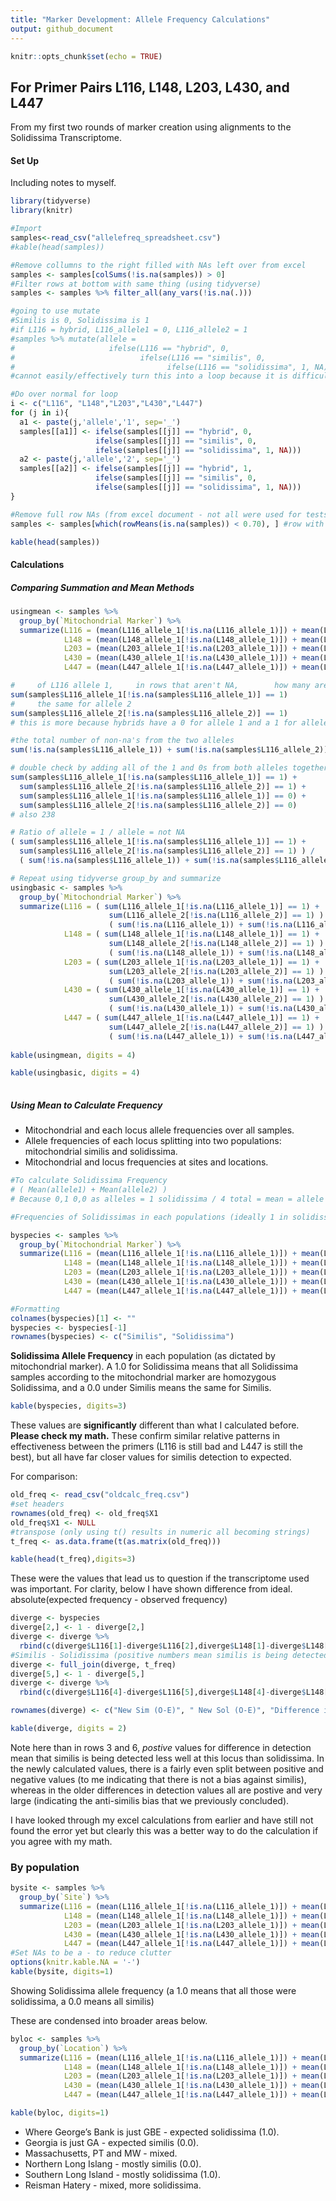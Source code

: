 ```yaml
---
title: "Marker Development: Allele Frequency Calculations"
output: github_document
---
```


```r
knitr::opts_chunk$set(echo = TRUE)
```

## For Primer Pairs L116, L148, L203, L430, and L447
From my first two rounds of marker creation using alignments to the Solidissima Transcriptome.


#### Set Up
Including notes to myself.

```r
library(tidyverse)
library(knitr)

#Import
samples<-read_csv("allelefreq_spreadsheet.csv")
#kable(head(samples))

#Remove collumns to the right filled with NAs left over from excel
samples <- samples[colSums(!is.na(samples)) > 0]
#Filter rows at bottom with same thing (using tidyverse)
samples <- samples %>% filter_all(any_vars(!is.na(.)))
```

```r
#going to use mutate
#Similis is 0, Solidissima is 1
#if L116 = hybrid, L116_allele1 = 0, L116_allele2 = 1
#samples %>% mutate(allele = 
#                     ifelse(L116 == "hybrid", 0, 
#                            ifelse(L116 == "similis", 0, 
#                                  ifelse(L116 == "solidissima", 1, NA))))
#cannot easily/effectively turn this into a loop because it is difficult to iterate over collumn names and even more so difficult to create new collumn name within mutate.

#Do over normal for loop
i <- c("L116", "L148","L203","L430","L447")
for (j in i){
  a1 <- paste(j,'allele','1', sep='_')
  samples[[a1]] <- ifelse(samples[[j]] == "hybrid", 0, 
                   ifelse(samples[[j]] == "similis", 0, 
                   ifelse(samples[[j]] == "solidissima", 1, NA)))
  a2 <- paste(j,'allele','2', sep='_')
  samples[[a2]] <- ifelse(samples[[j]] == "hybrid", 1, 
                   ifelse(samples[[j]] == "similis", 0, 
                   ifelse(samples[[j]] == "solidissima", 1, NA)))
}

#Remove full row NAs (from excel document - not all were used for tests)
samples <- samples[which(rowMeans(is.na(samples)) < 0.70), ] #row with 70% or more NA. 15/21 of NA variables (the number of loci*3), is 71%

kable(head(samples))
```

#### Calculations

##### Comparing Summation and Mean Methods

```r
usingmean <- samples %>%
  group_by(`Mitochondrial Marker`) %>%
  summarize(L116 = (mean(L116_allele_1[!is.na(L116_allele_1)]) + mean(L116_allele_2[!is.na(L116_allele_2)]))/2, 
            L148 = (mean(L148_allele_1[!is.na(L148_allele_1)]) + mean(L148_allele_2[!is.na(L148_allele_2)]))/2, 
            L203 = (mean(L203_allele_1[!is.na(L203_allele_1)]) + mean(L203_allele_2[!is.na(L203_allele_2)]))/2,
            L430 = (mean(L430_allele_1[!is.na(L430_allele_1)]) + mean(L430_allele_2[!is.na(L430_allele_2)]))/2,
            L447 = (mean(L447_allele_1[!is.na(L447_allele_1)]) + mean(L447_allele_2[!is.na(L447_allele_2)]))/2)

#     of L116 allele 1,     in rows that aren't NA,        how many are exactly 1 (solidissima allele)
sum(samples$L116_allele_1[!is.na(samples$L116_allele_1)] == 1)
#     the same for allele 2
sum(samples$L116_allele_2[!is.na(samples$L116_allele_2)] == 1) 
# this is more because hybrids have a 0 for allele 1 and a 1 for allele 2

#the total number of non-na's from the two alleles
sum(!is.na(samples$L116_allele_1)) + sum(!is.na(samples$L116_allele_2))     #119 from each is 238 total

# double check by adding all of the 1 and 0s from both alleles together
sum(samples$L116_allele_1[!is.na(samples$L116_allele_1)] == 1) +
  sum(samples$L116_allele_2[!is.na(samples$L116_allele_2)] == 1) +
  sum(samples$L116_allele_1[!is.na(samples$L116_allele_1)] == 0) +
  sum(samples$L116_allele_2[!is.na(samples$L116_allele_2)] == 0)
# also 238

# Ratio of allele = 1 / allele = not NA
( sum(samples$L116_allele_1[!is.na(samples$L116_allele_1)] == 1) +
  sum(samples$L116_allele_2[!is.na(samples$L116_allele_2)] == 1) ) /
  ( sum(!is.na(samples$L116_allele_1)) + sum(!is.na(samples$L116_allele_2)) )

# Repeat using tidyverse group_by and summarize
usingbasic <- samples %>%
  group_by(`Mitochondrial Marker`) %>%
  summarize(L116 = ( sum(L116_allele_1[!is.na(L116_allele_1)] == 1) +                  # allele 1 = 1
                      sum(L116_allele_2[!is.na(L116_allele_2)] == 1) ) /               # allele 2 = 1
                      ( sum(!is.na(L116_allele_1)) + sum(!is.na(L116_allele_2)) ),     # allele 1 & 2 is 1 or 0
            L148 = ( sum(L148_allele_1[!is.na(L148_allele_1)] == 1) +  
                      sum(L148_allele_2[!is.na(L148_allele_2)] == 1) ) /       
                      ( sum(!is.na(L148_allele_1)) + sum(!is.na(L148_allele_2)) ),
            L203 = ( sum(L203_allele_1[!is.na(L203_allele_1)] == 1) +  
                      sum(L203_allele_2[!is.na(L203_allele_2)] == 1) ) /       
                      ( sum(!is.na(L203_allele_1)) + sum(!is.na(L203_allele_2)) ),
            L430 = ( sum(L430_allele_1[!is.na(L430_allele_1)] == 1) +  
                      sum(L430_allele_2[!is.na(L430_allele_2)] == 1) ) /       
                      ( sum(!is.na(L430_allele_1)) + sum(!is.na(L430_allele_2)) ),
            L447 = ( sum(L447_allele_1[!is.na(L447_allele_1)] == 1) +  
                      sum(L447_allele_2[!is.na(L447_allele_2)] == 1) ) /       
                      ( sum(!is.na(L447_allele_1)) + sum(!is.na(L447_allele_2)) ))
       
kable(usingmean, digits = 4)

kable(usingbasic, digits = 4)
   
```


##### Using Mean to Calculate Frequency

+ Mitochondrial and each locus allele frequencies over all samples.
+ Allele frequencies of each locus splitting into two populations: mitochondrial similis and solidissima.
+ Mitochondrial and locus frequencies at sites and locations.

```r
#To calculate Solidissima Frequency
# ( Mean(allele1) + Mean(allele2) )
# Because 0,1 0,0 as alleles = 1 solidissima / 4 total = mean = allele freq

#Frequencies of Solidissimas in each populations (ideally 1 in solidissima, and 0 in similis)

byspecies <- samples %>%
  group_by(`Mitochondrial Marker`) %>%
  summarize(L116 = (mean(L116_allele_1[!is.na(L116_allele_1)]) + mean(L116_allele_2[!is.na(L116_allele_2)]))/2, 
            L148 = (mean(L148_allele_1[!is.na(L148_allele_1)]) + mean(L148_allele_2[!is.na(L148_allele_2)]))/2, 
            L203 = (mean(L203_allele_1[!is.na(L203_allele_1)]) + mean(L203_allele_2[!is.na(L203_allele_2)]))/2,
            L430 = (mean(L430_allele_1[!is.na(L430_allele_1)]) + mean(L430_allele_2[!is.na(L430_allele_2)]))/2,
            L447 = (mean(L447_allele_1[!is.na(L447_allele_1)]) + mean(L447_allele_2[!is.na(L447_allele_2)]))/2)

#Formatting
colnames(byspecies)[1] <- ""
byspecies <- byspecies[-1]
rownames(byspecies) <- c("Similis", "Solidissima")
```

**Solidissima Allele Frequency** in each population (as dictated by mitochondrial marker). A 1.0 for Solidissima means that all Solidissima samples according to the mitochondrial marker are homozygous Solidissima, and a 0.0 under Similis means the same for Similis.

``` r
kable(byspecies, digits=3)
```

These values are **significantly** different than what I calculated before. **Please check my math.** These confirm similar relative patterns in effectiveness between the primers (L116 is still bad and L447 is still the best), but all have far closer values for similis detection to expected.

For comparison:
```r
old_freq <- read_csv("oldcalc_freq.csv")
#set headers
rownames(old_freq) <- old_freq$X1
old_freq$X1 <- NULL
#transpose (only using t() results in numeric all becoming strings)
t_freq <- as.data.frame(t(as.matrix(old_freq)))
```

``` r
kable(head(t_freq),digits=3)
```


These were the values that lead us to question if the transcriptome used was important. For clarity, below I have shown difference from ideal. absolute(expected frequency - observed frequency)

```r
diverge <- byspecies
diverge[2,] <- 1 - diverge[2,]
diverge <- diverge %>%
  rbind(c(diverge$L116[1]-diverge$L116[2],diverge$L148[1]-diverge$L148[2],diverge$L203[1]-diverge$L203[2],diverge$L430[1]-diverge$L430[2],diverge$L447[1]-diverge$L447[2]))
#Similis - Solidissima (positive numbers mean similis is being detected less - higher divergence from expected)
diverge <- full_join(diverge, t_freq)
diverge[5,] <- 1 - diverge[5,]
diverge <- diverge %>%
  rbind(c(diverge$L116[4]-diverge$L116[5],diverge$L148[4]-diverge$L148[5],diverge$L203[4]-diverge$L203[5],diverge$L430[4]-diverge$L430[5],diverge$L447[4]-diverge$L447[5]))

rownames(diverge) <- c("New Sim (O-E)", " New Sol (O-E)", "Difference in Detection", "Old Sim (O-E)", "Old Sol (O-E)", "Old Difference in Detection")

kable(diverge, digits = 2)

```

Note here than in rows 3 and 6, *postive* values for difference in detection mean that similis is being detected less well at this locus than solidissima. In the newly calculated values, there is a fairly even split between positive and negative values (to me indicating that there is not a bias against similis), whereas in the older differences in detection values all are postive and very large (indicating the anti-similis bias that we previously concluded).

I have looked through my excel calculations from earlier and have still not found the error yet but clearly this was a better way to do the calculation if you agree with my math.

### By population
```r
bysite <- samples %>%
  group_by(`Site`) %>%
  summarize(L116 = (mean(L116_allele_1[!is.na(L116_allele_1)]) + mean(L116_allele_2[!is.na(L116_allele_2)]))/2, 
            L148 = (mean(L148_allele_1[!is.na(L148_allele_1)]) + mean(L148_allele_2[!is.na(L148_allele_2)]))/2, 
            L203 = (mean(L203_allele_1[!is.na(L203_allele_1)]) + mean(L203_allele_2[!is.na(L203_allele_2)]))/2,
            L430 = (mean(L430_allele_1[!is.na(L430_allele_1)]) + mean(L430_allele_2[!is.na(L430_allele_2)]))/2,
            L447 = (mean(L447_allele_1[!is.na(L447_allele_1)]) + mean(L447_allele_2[!is.na(L447_allele_2)]))/2)
#Set NAs to be a - to reduce clutter
options(knitr.kable.NA = '-')
kable(bysite, digits=1)
```

Showing Solidissima allele frequency (a 1.0 means that all those were solidissima, a 0.0 means all similis)

These are condensed into broader areas below.

```r
byloc <- samples %>%
  group_by(`Location`) %>%
  summarize(L116 = (mean(L116_allele_1[!is.na(L116_allele_1)]) + mean(L116_allele_2[!is.na(L116_allele_2)]))/2, 
            L148 = (mean(L148_allele_1[!is.na(L148_allele_1)]) + mean(L148_allele_2[!is.na(L148_allele_2)]))/2, 
            L203 = (mean(L203_allele_1[!is.na(L203_allele_1)]) + mean(L203_allele_2[!is.na(L203_allele_2)]))/2,
            L430 = (mean(L430_allele_1[!is.na(L430_allele_1)]) + mean(L430_allele_2[!is.na(L430_allele_2)]))/2,
            L447 = (mean(L447_allele_1[!is.na(L447_allele_1)]) + mean(L447_allele_2[!is.na(L447_allele_2)]))/2)

kable(byloc, digits=1)
```

+ Where George's Bank is just GBE - expected solidissima (1.0).
+ Georgia is just GA - expected similis (0.0).
+ Massachusetts, PT and MW - mixed.
+ Northern Long Islang - mostly similis (0.0).
+ Southern Long Island - mostly solidissima (1.0).
+ Reisman Hatery - mixed, more solidissima.
